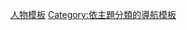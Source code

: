 {{template category
|type = navbox
|description = 
|help = '''請勿直接將導航模板加入本分類中，請使用本分類下的各個次分類。''' 
}}

[[Category:人物模板|]]
[[Category:依主題分類的導航模板|Category:依主題分類的導航模板]]